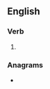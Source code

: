 {{also|dénigrâtes}}
==English==

===Verb===
{{head|en|verb form}}

# {{en-third-person singular of|denigrate}}

===Anagrams===
* {{anagrams|en|a=adeeginrst|dinergates|giant reeds}}